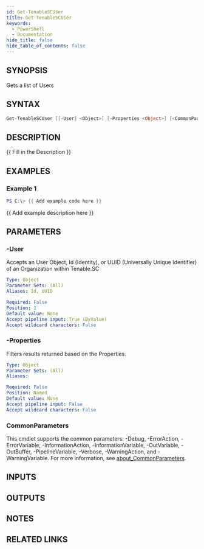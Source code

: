 ```yaml
---
id: Get-TenableSCUser
title: Get-TenableSCUser
keywords:
  - PowerShell
  - Documentation
hide_title: false
hide_table_of_contents: false
---
```


## SYNOPSIS

Gets a list of Users

## SYNTAX

```powershell
Get-TenableSCUser [[-User] <Object>] [-Properties <Object>] [<CommonParameters>]
```

## DESCRIPTION

{{ Fill in the Description }}

## EXAMPLES

### Example 1

```powershell
PS C:\> {{ Add example code here }}
```

{{ Add example description here }}

## PARAMETERS

### -User

Accepts an User Object, Id (Identity), or UUID (Universally Unique Identifier) of an Organization within Tenable.SC

```yaml
Type: Object
Parameter Sets: (All)
Aliases: Id, UUID

Required: False
Position: 1
Default value: None
Accept pipeline input: True (ByValue)
Accept wildcard characters: False
```

### -Properties

Filters results returned based on the Properties.

```yaml
Type: Object
Parameter Sets: (All)
Aliases:

Required: False
Position: Named
Default value: None
Accept pipeline input: False
Accept wildcard characters: False
```

### CommonParameters

This cmdlet supports the common parameters: -Debug, -ErrorAction, -ErrorVariable, -InformationAction, -InformationVariable, -OutVariable, -OutBuffer, -PipelineVariable, -Verbose, -WarningAction, and -WarningVariable. For more information, see [about_CommonParameters](http://go.microsoft.com/fwlink/?LinkID=113216).

## INPUTS

## OUTPUTS

## NOTES

## RELATED LINKS
